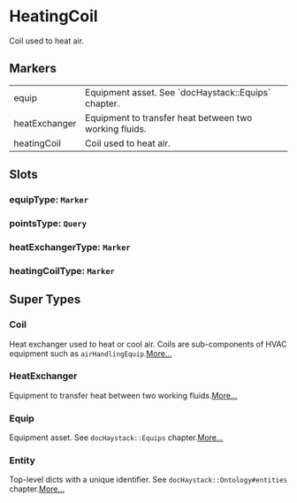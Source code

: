 # HeatingCoil
Coil used to heat air.
## Markers
<table>
<tbody>
<tr>
<td className='p-2 align-top'><span className='bg-sky-200 rounded-md px-3 py-1 text-sky-700 block font-semibold text-center text-sm'>equip </span></td>
<td className='p-2 align-top'>Equipment asset. See `docHaystack::Equips` chapter.</td>
</tr>
<tr>
<td className='p-2 align-top'><span className='bg-sky-200 rounded-md px-3 py-1 text-sky-700 block font-semibold text-center text-sm'>heatExchanger </span></td>
<td className='p-2 align-top'>Equipment to transfer heat between two working fluids.</td>
</tr>
<tr>
<td className='p-2 align-top'><span className='bg-sky-200 rounded-md px-3 py-1 text-sky-700 block font-semibold text-center text-sm'>heatingCoil </span></td>
<td className='p-2 align-top'>Coil used to heat air.</td>
</tr>
</tbody>
</table>

## Slots

### equipType: `Marker`

### pointsType: `Query`

### heatExchangerType: `Marker`

### heatingCoilType: `Marker`


## Super Types
### Coil
Heat exchanger used to heat or cool air.  Coils are sub-components
of HVAC equipment such as `airHandlingEquip`.[More...](./Coil)

### HeatExchanger
Equipment to transfer heat between two working fluids.[More...](./HeatExchanger)

### Equip
Equipment asset.
See `docHaystack::Equips` chapter.[More...](./Equip)

### Entity
Top-level dicts with a unique identifier.
See `docHaystack::Ontology#entities` chapter.[More...](./Entity)


